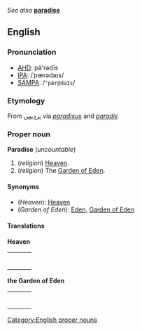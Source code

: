 ''See also'' '''[[paradise]]'''

{{wikipedia}}
==English==
===Pronunciation===
*[[w:AHD|AHD]]: pă'rədīs
*[[w:IPA|IPA]]: /ˈpærədaɪs/
*[[w:SAMPA|SAMPA]]: /<tt>"pær@daIs</tt>/

=== Etymology ===
{{etystub}}
From {{Pers.}} [[پرديس]] via {{Hebr.}} [[]] {{Gr.}} [[]] {{L.}} ''[[paradisus]]'' and {{F.}} ''[[paradis]]''

=== Proper noun ===
[[Category:English proper nouns]]
'''Paradise''' (''uncountable'')

#(''religion'') [[Heaven]].
#(''religion'') The [[Garden of Eden]].

====Synonyms====
*(''Heaven''): [[Heaven]]
*(''Garden of Eden''): [[Eden]], [[Garden of Eden]]

====Translations====

'''Heaven'''
{| border=0  width=100%
|-
|bgcolor="#FFFFE0" valign=top width=48%|
{|
<!--Put translations for languages from A to I here-->
|}
| width=1% |
|bgcolor="#FFFFE0" valign=top width=48%|
{|
<!--Put translations for languages from J to Z here-->
|}
|}

'''the Garden of Eden'''
{| border=0  width=100%
|-
|bgcolor="#FFFFE0" valign=top width=48%|
{|
<!--Put translations for languages from A to I here-->
|}
| width=1% |
|bgcolor="#FFFFE0" valign=top width=48%|
{|
<!--Put translations for languages from J to Z here-->
|}
|}